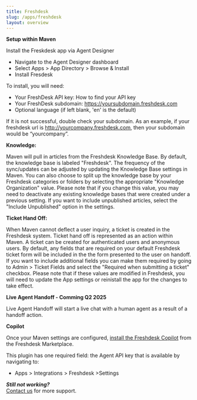 ```yaml
---
title: Freshdesk
slug: /apps/freshdesk
layout: overview
---
```


**Setup within Maven**

Install the Freskdesk app via Agent Designer  
* Navigate to the Agent Designer dashboard  
* Select Apps \> App Directory \> Browse & Install  
* Install Fresdesk

To install, you will need:

* Your FreshDesk API key: How to find your API key  
* Your FreshDesk subdomain: https://yoursubdomain.freshdesk.com  
* Optional language (if left blank, 'en' is the default)

If it is not successful, double check your subdomain. As an example, if your freshdesk url is http://yourcompany.freshdesk.com, then your subdomain would be “yourcompany”.

**Knowledge:**

Maven will pull in articles from the Freshdesk Knowledge Base. By default, the knowledge base is labeled "Freshdesk". The frequency of the sync/updates can be adjusted by updating the Knowledge Base settings in Maven.
You can also choose to split up the knowledge base by your Freshdesk categories or folders by selecting the appropriate "Knowledge Organization" value.
Please note that if you change this value, you may need to deactivate any existing knowledge bases that were created under a previous setting.
If you want to include unpublished articles, select the "Include Unpublished" option in the settings.

**Ticket Hand Off:**

When Maven cannot deflect a user inquiry, a ticket is created in the Freshdesk system. Ticket hand off is represented as an action within Maven. A ticket can be created for authenticated users and anonymous users.
By default, any fields that are required on your default Freshdesk ticket form will be included in the the form presented to the user on handoff.
If you want to include additional fields you can make them required by going to Admin > Ticket Fields and select the "Required when submitting a ticket" checkbox.
Please note that if these values are modified in Freshdesk, you will need to update the App settings or reinistall the app for the changes to take effect.


**Live Agent Handoff - Comming Q2 2025**

Live Agent Handoff will start a live chat with a human agent as a result of a handoff action.

**Copilot**

Once your Maven settings are configured, [install the Freshdesk Copilot](https://www.freshworks.com/apps/maven_agi_co-pilot/) from the Freshdesk Marketplace.

This plugin has one required field: the Agent API key that is available by navigating to: 
* Apps > Integrations > Freshdesk >Settings

***Still not working?***  
[Contact us](https://support.mavenagi.com/) for more support.
